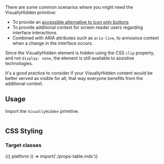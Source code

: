 

There are some common scenarios where you might need the VisuallyHidden primitive: 
- To provide an [accessible alternative to icon only buttons](#usage)
- To provide additional context for screen reader users regarding interface interactions.
- Combined with ARIA attributes such as `aria-live`, to announce context when a change in the interface occurs.

Since the VisuallyHidden element is hidden using the CSS `clip` property, and not `display: none`, the element is still available to assistive technologies.

<Alert variation="info" heading="Note">
 It's a good practice to consider if your VisuallyHidden content would be better served as visible for all; that way everyone benefits from the additional context.
</Alert>

## Usage

Import the `VisuallyHidden` primitive.

<Example>
  <DefaultVisuallyHiddenExample />
  
  <ExampleCode>

```jsx file=./examples/DefaultVisuallyHiddenExample.tsx

```

  </ExampleCode>
</Example>

## CSS Styling

### Target classes

<ComponentStyleDisplay componentName="VisuallyHidden" />


<Fragment>
  {({ platform }) => import('./props-table.mdx')}
</Fragment>

